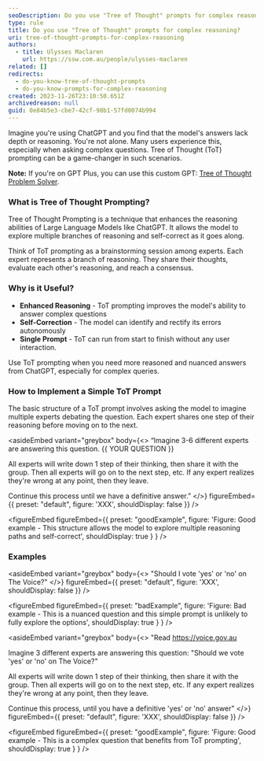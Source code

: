 ```yaml
---
seoDescription: Do you use "Tree of Thought" prompts for complex reasoning? Improve ChatGPT's reasoning abilities with Tree of Thought (ToT) prompting! This technique enhances the model's ability to answer complex questions by exploring multiple branches of reasoning and self-correcting as it goes along.
type: rule
title: Do you use "Tree of Thought" prompts for complex reasoning?
uri: tree-of-thought-prompts-for-complex-reasoning
authors:
  - title: Ulysses Maclaren
    url: https://ssw.com.au/people/ulysses-maclaren
related: []
redirects:
  - do-you-know-tree-of-thought-prompts
  - do-you-know-prompts-for-complex-reasoning
created: 2023-11-26T23:10:50.651Z
archivedreason: null
guid: 0e84b5e3-cbe7-42cf-98b1-57fd0074b994
---
```


Imagine you're using ChatGPT and you find that the model's answers lack depth or reasoning. You're not alone. Many users experience this, especially when asking complex questions. Tree of Thought (ToT) prompting can be a game-changer in such scenarios.

**Note:** If you're on GPT Plus, you can use this custom GPT: [Tree of Thought Problem Solver](https://chat.openai.com/g/g-CIFNL94KS-tree-of-thoughts-problem-solver).
### What is Tree of Thought Prompting?

Tree of Thought Prompting is a technique that enhances the reasoning abilities of Large Language Models like ChatGPT. It allows the model to explore multiple branches of reasoning and self-correct as it goes along.

Think of ToT prompting as a brainstorming session among experts. Each expert represents a branch of reasoning. They share their thoughts, evaluate each other's reasoning, and reach a consensus.

### Why is it Useful?

- **Enhanced Reasoning** - ToT prompting improves the model's ability to answer complex questions
- **Self-Correction** - The model can identify and rectify its errors autonomously
- **Single Prompt** - ToT can run from start to finish without any user interaction.

Use ToT prompting when you need more reasoned and nuanced answers from ChatGPT, especially for complex queries.

### How to Implement a Simple ToT Prompt

The basic structure of a ToT prompt involves asking the model to imagine multiple experts debating the question. Each expert shares one step of their reasoning before moving on to the next.

<asideEmbed
  variant="greybox"
  body={<>
    “Imagine 3-6 different experts are answering this question. {{ YOUR QUESTION }}

All experts will write down 1 step of their thinking, then share it with the group. Then all experts will go on to the next step, etc. If any expert realizes they're wrong at any point, then they leave.

Continue this process until we have a definitive answer.”
  </>}
  figureEmbed={{
    preset: "default",
    figure: 'XXX',
    shouldDisplay: false
  }}
/>

<figureEmbed figureEmbed={{
  preset: "goodExample",
  figure: 'Figure: Good example - This structure allows the model to explore multiple reasoning paths and self-correct',
  shouldDisplay: true
} } />


### Examples

<asideEmbed
  variant="greybox"
  body={<>
    "Should I vote 'yes' or 'no' on The Voice?"
  </>}
  figureEmbed={{
    preset: "default",
    figure: 'XXX',
    shouldDisplay: false
  }}
/>

<figureEmbed figureEmbed={{
  preset: "badExample",
  figure: 'Figure: Bad example - This is a nuanced question and this simple prompt is unlikely to fully explore the options',
  shouldDisplay: true
} } />


<asideEmbed
  variant="greybox"
  body={<>
    "Read https://voice.gov.au

Imagine 3 different experts are answering this question: "Should we vote 'yes' or 'no' on The Voice?"

All experts will write down 1 step of their thinking, then share it with the group. Then all experts will go on to the next step, etc. If any expert realizes they're wrong at any point, then they leave.

Continue this process, until you have a definitive 'yes' or 'no' answer"
  </>}
  figureEmbed={{
    preset: "default",
    figure: 'XXX',
    shouldDisplay: false
  }}
/>

<figureEmbed figureEmbed={{
  preset: "goodExample",
  figure: 'Figure: Good example - This is a complex question that benefits from ToT prompting',
  shouldDisplay: true
} } />
